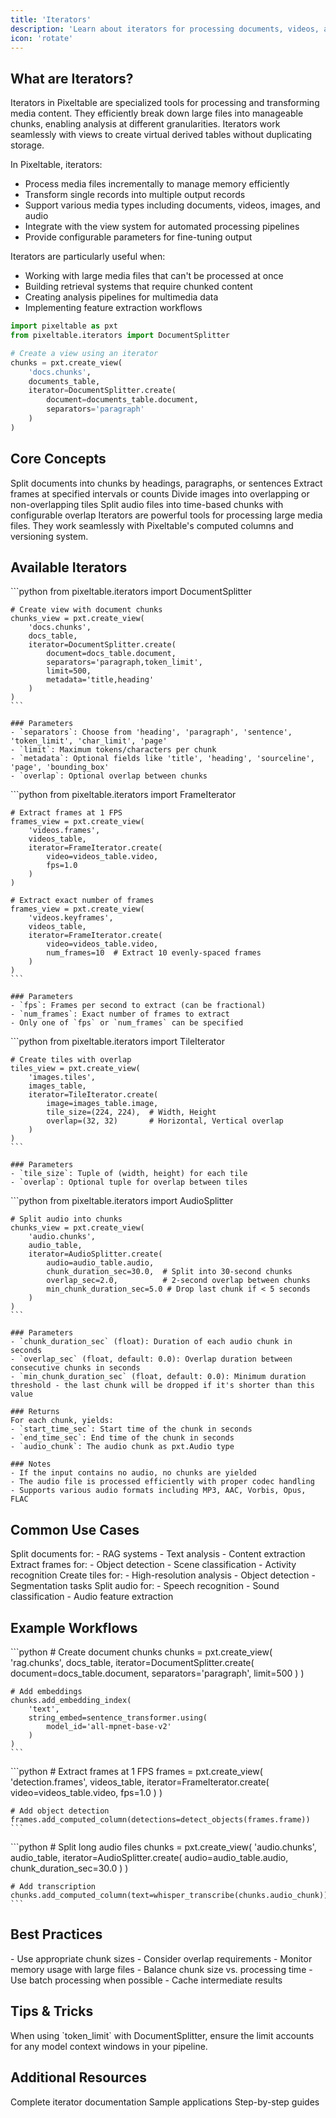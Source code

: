 ```yaml
---
title: 'Iterators'
description: 'Learn about iterators for processing documents, videos, audio, and images'
icon: 'rotate'
---
```


## What are Iterators?

Iterators in Pixeltable are specialized tools for processing and transforming media content. They efficiently break down large files into manageable chunks, enabling analysis at different granularities. Iterators work seamlessly with views to create virtual derived tables without duplicating storage.

In Pixeltable, iterators:
- Process media files incrementally to manage memory efficiently
- Transform single records into multiple output records
- Support various media types including documents, videos, images, and audio
- Integrate with the view system for automated processing pipelines
- Provide configurable parameters for fine-tuning output

Iterators are particularly useful when:
- Working with large media files that can't be processed at once
- Building retrieval systems that require chunked content
- Creating analysis pipelines for multimedia data
- Implementing feature extraction workflows

```python
import pixeltable as pxt
from pixeltable.iterators import DocumentSplitter

# Create a view using an iterator
chunks = pxt.create_view(
    'docs.chunks',
    documents_table,
    iterator=DocumentSplitter.create(
        document=documents_table.document,
        separators='paragraph'
    )
)
```

## Core Concepts

<CardGroup cols={2}>
  <Card title="Document Splitting" icon="file-lines">
    Split documents into chunks by headings, paragraphs, or sentences
  </Card>
  <Card title="Video Processing" icon="video">
    Extract frames at specified intervals or counts
  </Card>
  <Card title="Image Tiling" icon="images">
    Divide images into overlapping or non-overlapping tiles
  </Card>
  <Card title="Audio Chunking" icon="waveform">
    Split audio files into time-based chunks with configurable overlap
  </Card>
</CardGroup>

<Info>
Iterators are powerful tools for processing large media files. They work seamlessly with Pixeltable's computed columns and versioning system.
</Info>

## Available Iterators

<Tabs>
  <Tab title="DocumentSplitter">
    ```python
    from pixeltable.iterators import DocumentSplitter
    
    # Create view with document chunks
    chunks_view = pxt.create_view(
        'docs.chunks',
        docs_table,
        iterator=DocumentSplitter.create(
            document=docs_table.document,
            separators='paragraph,token_limit',
            limit=500,
            metadata='title,heading'
        )
    )
    ```

    ### Parameters
    - `separators`: Choose from 'heading', 'paragraph', 'sentence', 'token_limit', 'char_limit', 'page'
    - `limit`: Maximum tokens/characters per chunk
    - `metadata`: Optional fields like 'title', 'heading', 'sourceline', 'page', 'bounding_box'
    - `overlap`: Optional overlap between chunks
  </Tab>
  
  <Tab title="FrameIterator">
    ```python
    from pixeltable.iterators import FrameIterator
    
    # Extract frames at 1 FPS
    frames_view = pxt.create_view(
        'videos.frames',
        videos_table,
        iterator=FrameIterator.create(
            video=videos_table.video,
            fps=1.0
        )
    )
    
    # Extract exact number of frames
    frames_view = pxt.create_view(
        'videos.keyframes',
        videos_table,
        iterator=FrameIterator.create(
            video=videos_table.video,
            num_frames=10  # Extract 10 evenly-spaced frames
        )
    )
    ```

    ### Parameters
    - `fps`: Frames per second to extract (can be fractional)
    - `num_frames`: Exact number of frames to extract
    - Only one of `fps` or `num_frames` can be specified
  </Tab>

  <Tab title="TileIterator">
    ```python
    from pixeltable.iterators import TileIterator
    
    # Create tiles with overlap
    tiles_view = pxt.create_view(
        'images.tiles',
        images_table,
        iterator=TileIterator.create(
            image=images_table.image,
            tile_size=(224, 224),  # Width, Height
            overlap=(32, 32)       # Horizontal, Vertical overlap
        )
    )
    ```

    ### Parameters
    - `tile_size`: Tuple of (width, height) for each tile
    - `overlap`: Optional tuple for overlap between tiles
  </Tab>

  <Tab title="AudioSplitter">
    ```python
    from pixeltable.iterators import AudioSplitter
    
    # Split audio into chunks
    chunks_view = pxt.create_view(
        'audio.chunks',
        audio_table,
        iterator=AudioSplitter.create(
            audio=audio_table.audio,
            chunk_duration_sec=30.0,  # Split into 30-second chunks
            overlap_sec=2.0,          # 2-second overlap between chunks
            min_chunk_duration_sec=5.0 # Drop last chunk if < 5 seconds
        )
    )
    ```

    ### Parameters
    - `chunk_duration_sec` (float): Duration of each audio chunk in seconds
    - `overlap_sec` (float, default: 0.0): Overlap duration between consecutive chunks in seconds
    - `min_chunk_duration_sec` (float, default: 0.0): Minimum duration threshold - the last chunk will be dropped if it's shorter than this value

    ### Returns
    For each chunk, yields:
    - `start_time_sec`: Start time of the chunk in seconds
    - `end_time_sec`: End time of the chunk in seconds
    - `audio_chunk`: The audio chunk as pxt.Audio type

    ### Notes
    - If the input contains no audio, no chunks are yielded
    - The audio file is processed efficiently with proper codec handling
    - Supports various audio formats including MP3, AAC, Vorbis, Opus, FLAC
  </Tab>
</Tabs>

## Common Use Cases

<CardGroup cols={2}>
  <Card title="Document Processing" icon="book">
    Split documents for:
    - RAG systems
    - Text analysis
    - Content extraction
  </Card>
  
  <Card title="Video Analysis" icon="film">
    Extract frames for:
    - Object detection
    - Scene classification
    - Activity recognition
  </Card>

  <Card title="Image Processing" icon="image">
    Create tiles for:
    - High-resolution analysis
    - Object detection
    - Segmentation tasks
  </Card>

  <Card title="Audio Analysis" icon="waveform">
    Split audio for:
    - Speech recognition
    - Sound classification
    - Audio feature extraction
  </Card>
</CardGroup>

## Example Workflows

<AccordionGroup>
  <Accordion title="RAG Pipeline" icon="robot">
    ```python
    # Create document chunks
    chunks = pxt.create_view(
        'rag.chunks',
        docs_table,
        iterator=DocumentSplitter.create(
            document=docs_table.document,
            separators='paragraph',
            limit=500
        )
    )
    
    # Add embeddings
    chunks.add_embedding_index(
        'text',
        string_embed=sentence_transformer.using(
            model_id='all-mpnet-base-v2'
        )
    )
    ```
  </Accordion>

  <Accordion title="Video Object Detection" icon="video">
    ```python
    # Extract frames at 1 FPS
    frames = pxt.create_view(
        'detection.frames',
        videos_table,
        iterator=FrameIterator.create(
            video=videos_table.video,
            fps=1.0
        )
    )
    
    # Add object detection
    frames.add_computed_column(detections=detect_objects(frames.frame))
    ```
  </Accordion>

  <Accordion title="Audio Transcription" icon="microphone">
    ```python
    # Split long audio files
    chunks = pxt.create_view(
        'audio.chunks',
        audio_table,
        iterator=AudioSplitter.create(
            audio=audio_table.audio,
            chunk_duration_sec=30.0
        )
    )
    
    # Add transcription
    chunks.add_computed_column(text=whisper_transcribe(chunks.audio_chunk))
    ```
  </Accordion>
</AccordionGroup>

## Best Practices

<CardGroup cols={2}>
  <Card title="Memory Management" icon="memory">
    - Use appropriate chunk sizes
    - Consider overlap requirements
    - Monitor memory usage with large files
  </Card>
  
  <Card title="Performance" icon="gauge">
    - Balance chunk size vs. processing time
    - Use batch processing when possible
    - Cache intermediate results
  </Card>
</CardGroup>

## Tips & Tricks

<Warning>
When using `token_limit` with DocumentSplitter, ensure the limit accounts for any model context windows in your pipeline.
</Warning>

## Additional Resources

<CardGroup cols={3}>
  <Card title="API Reference" icon="book-bookmark" href="https://pixeltable.github.io/pixeltable/pixeltable/iterators/">
    Complete iterator documentation
  </Card>
  <Card title="Examples" icon="lightbulb" href="/docs/examples">
    Sample applications
  </Card>
  <Card title="Tutorials" icon="graduation-cap" href="/docs/tutorials">
    Step-by-step guides
  </Card>
</CardGroup>